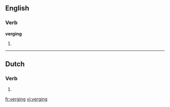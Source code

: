 ==English==

===Verb===
'''verging'''

# {{present participle of|[[verge]]}}

----

==Dutch==
===Verb===
{{infl|nl|verb form}}
# {{form of|singular past tense|vergaan|lang=nl}}

[[fr:verging]]
[[vi:verging]]